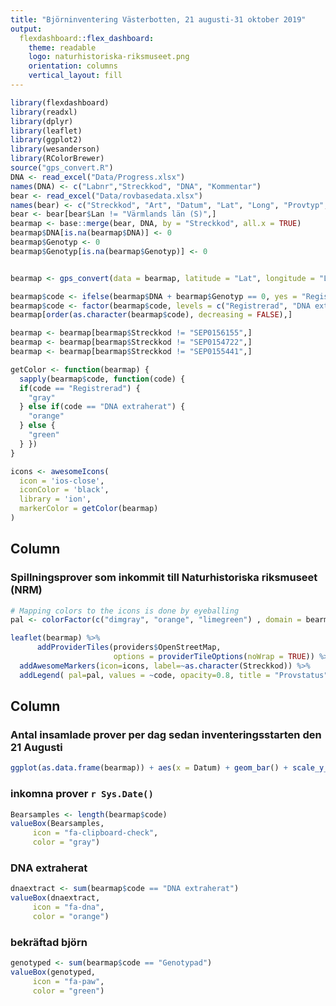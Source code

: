 ```yaml
---
title: "Björninventering Västerbotten, 21 augusti-31 oktober 2019"
output: 
  flexdashboard::flex_dashboard:
    theme: readable
    logo: naturhistoriska-riksmuseet.png
    orientation: columns
    vertical_layout: fill
---
```


```r
library(flexdashboard)
library(readxl)
library(dplyr)
library(leaflet)
library(ggplot2)
library(wesanderson)
library(RColorBrewer)
source("gps_convert.R")
DNA <- read_excel("Data/Progress.xlsx")
names(DNA) <- c("Labnr","Streckkod", "DNA", "Kommentar")
bear <- read_excel("Data/rovbasedata.xlsx")
names(bear) <- c("Streckkod", "Art", "Datum", "Lat", "Long", "Provtyp", "Kommunnummer", "Kommun", "Lansnummer", "Lan")
bear <- bear[bear$Lan != "Värmlands län (S)",]
bearmap <- base::merge(bear, DNA, by = "Streckkod", all.x = TRUE)
bearmap$DNA[is.na(bearmap$DNA)] <- 0
bearmap$Genotyp <- 0
bearmap$Genotyp[is.na(bearmap$Genotyp)] <- 0


bearmap <- gps_convert(data = bearmap, latitude = "Lat", longitude = "Long")

bearmap$code <- ifelse(bearmap$DNA + bearmap$Genotyp == 0, yes = "Registrerad", ifelse(bearmap$DNA + bearmap$Genotyp > 1.9, yes = "Genotypad", no = "DNA extraherat"))
bearmap$code <- factor(bearmap$code, levels = c("Registrerad", "DNA extraherat", "Genotypad"))
bearmap[order(as.character(bearmap$code), decreasing = FALSE),]

bearmap <- bearmap[bearmap$Streckkod != "SEP0156155",]
bearmap <- bearmap[bearmap$Streckkod != "SEP0154722",]
bearmap <- bearmap[bearmap$Streckkod != "SEP0155441",]

```

```r
getColor <- function(bearmap) {
  sapply(bearmap$code, function(code) {
  if(code == "Registrerad") {
    "gray"
  } else if(code == "DNA extraherat") {
    "orange"
  } else {
    "green"
  } })
}

icons <- awesomeIcons(
  icon = 'ios-close',
  iconColor = 'black',
  library = 'ion',
  markerColor = getColor(bearmap)
)
```



Column {data-width=650}
-----------------------------------------------------------------------

### Spillningsprover som inkommit till Naturhistoriska riksmuseet (NRM)

```r
# Mapping colors to the icons is done by eyeballing
pal <- colorFactor(c("dimgray", "orange", "limegreen") , domain = bearmap$code, ordered = TRUE)

leaflet(bearmap) %>%
      addProviderTiles(providers$OpenStreetMap,
                       options = providerTileOptions(noWrap = TRUE)) %>%
  addAwesomeMarkers(icon=icons, label=~as.character(Streckkod)) %>%
  addLegend( pal=pal, values = ~code, opacity=0.8, title = "Provstatus", position = "bottomleft")

```

Column {data-width=350}
-----------------------------------------------------------------------

### Antal insamlade prover per dag sedan inventeringsstarten den 21 Augusti

```r
ggplot(as.data.frame(bearmap)) + aes(x = Datum) + geom_bar() + scale_y_continuous(name = "Inkomna prover per dag")
```

### inkomna prover `r Sys.Date()`

```r
Bearsamples <- length(bearmap$code)
valueBox(Bearsamples,
	 icon = "fa-clipboard-check",
	 color = "gray")
```

### DNA extraherat

```r
dnaextract <- sum(bearmap$code == "DNA extraherat")
valueBox(dnaextract,
	 icon = "fa-dna",
	 color = "orange")

```


### bekräftad björn

```r
genotyped <- sum(bearmap$code == "Genotypad")
valueBox(genotyped,
	 icon = "fa-paw",
	 color = "green")
```